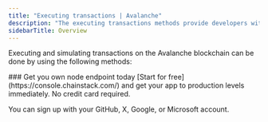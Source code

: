 ---
title: "Executing transactions | Avalanche"
description: "The executing transactions methods provide developers with a flexible set of tools for interacting with the Avalanche network. Specifically, these methods can be used to execute function calls on smart contracts, sign transactions with a private key, and submit signed transactions to the network for execution. This enables developers to build a wide range of decentralized applications, including wallets, exchanges, and other tools for interacting with the Avalanche network. These methods can be particularly useful for testing, offline transaction signing, and programmatic interaction with the network."
sidebarTitle: Overview
---

Executing and simulating transactions on the Avalanche blockchain can be done by using the following methods:

<CardGroup>
  <Card title="eth_call" href="/api-reference/avalanche_node_api/execute_transactions/eth_call" icon="angle-right" horizontal />
  <Card title="eth_sendRawTransaction" href="/api-reference/avalanche_node_api/execute_transactions/eth_sendRawTransaction" icon="angle-right" horizontal />
</CardGroup>

<Check>
  ### Get you own node endpoint today
  [Start for free](https://console.chainstack.com/) and get your app to production levels immediately. No credit card required.

  You can sign up with your GitHub, X, Google, or Microsoft account.
</Check>
